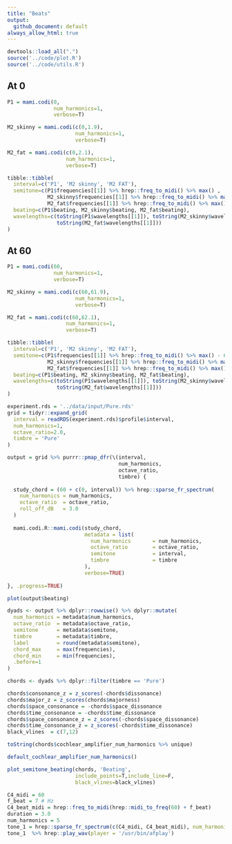 ```yaml
---
title: "Beats"
output:
  github_document: default
always_allow_html: true
---
```

```r
devtools::load_all(".")
source('../code/plot.R')
source('../code/utils.R')
```

## At 0

```r
P1 = mami.codi(0, 
               num_harmonics=1,
               verbose=T)
```

```r
M2_skinny = mami.codi(c(0,1.9), 
                      num_harmonics=1,
                      verbose=T)
```


```r
M2_fat = mami.codi(c(0,2.1), 
                   num_harmonics=1,
                   verbose=T)
```

```r
tibble::tibble(
  interval=c('P1', 'M2 skinny', 'M2 FAT'),
  semitone=c(P1$frequencies[[1]] %>% hrep::freq_to_midi() %>% max() ,
             M2_skinny$frequencies[[1]] %>% hrep::freq_to_midi() %>% max() ,
             M2_fat$frequencies[[1]] %>% hrep::freq_to_midi() %>% max() ),
  beating=c(P1$beating, M2_skinny$beating, M2_fat$beating),
  wavelengths=c(toString(P1$wavelengths[[1]]), toString(M2_skinny$wavelengths[[1]]), 
                toString(M2_fat$wavelengths[[1]]))
)
```

## At 60

```r
P1 = mami.codi(60, 
               num_harmonics=1,
               verbose=T)
```

```r
M2_skinny = mami.codi(c(60,61.9), 
                      num_harmonics=1,
                      verbose=T)
```


```r
M2_fat = mami.codi(c(60,62.1), 
                   num_harmonics=1,
                   verbose=T)
```

```r
tibble::tibble(
  interval=c('P1', 'M2 skinny', 'M2 FAT'),
  semitone=c(P1$frequencies[[1]] %>% hrep::freq_to_midi() %>% max() - 60,
             M2_skinny$frequencies[[1]] %>% hrep::freq_to_midi() %>% max() - 60,
             M2_fat$frequencies[[1]] %>% hrep::freq_to_midi() %>% max() - 60),
  beating=c(P1$beating, M2_skinny$beating, M2_fat$beating),
  wavelengths=c(toString(P1$wavelengths[[1]]), toString(M2_skinny$wavelengths[[1]]), 
                toString(M2_fat$wavelengths[[1]]))
)
```


```r
experiment.rds = '../data/input/Pure.rds'
grid = tidyr::expand_grid(
  interval = readRDS(experiment.rds)$profile$interval,
  num_harmonics=1,
  octave_ratio=2.0,
  timbre = 'Pure'
)

output = grid %>% purrr::pmap_dfr(\(interval,
                                    num_harmonics,
                                    octave_ratio,
                                    timbre) {
  
  study_chord = (60 + c(0, interval)) %>% hrep::sparse_fr_spectrum(
    num_harmonics = num_harmonics,
    octave_ratio  = octave_ratio,
    roll_off_dB   = 3.0
  )
  
  mami.codi.R::mami.codi(study_chord,
                         metadata = list(
                           num_harmonics       = num_harmonics,
                           octave_ratio        = octave_ratio,
                           semitone            = interval,
                           timbre              = timbre
                         ),
                         verbose=TRUE)
  
}, .progress=TRUE)
```

```r
plot(output$beating)
```

```r
dyads <- output %>% dplyr::rowwise() %>% dplyr::mutate(
  num_harmonics = metadata$num_harmonics,
  octave_ratio  = metadata$octave_ratio,
  semitone      = metadata$semitone,
  timbre        = metadata$timbre,
  label         = round(metadata$semitone),
  chord_max     = max(frequencies),
  chord_min     = min(frequencies),
  .before=1
)
```

```r

chords <- dyads %>% dplyr::filter(timbre == 'Pure')

```

```r

chords$consonance_z = z_scores(-chords$dissonance)
chords$major_z = z_scores(chords$majorness)
chords$space_consonance = -chords$space_dissonance
chords$time_consonance = -chords$time_dissonance
chords$space_consonance_z = z_scores(-chords$space_dissonance)
chords$time_consonance_z = z_scores(-chords$time_dissonance)
black_vlines  = c(7,12)
```

```r
toString(chords$cochlear_amplifier_num_harmonics %>% unique)
```

```r
default_cochlear_amplifier_num_harmonics()
```

```r
plot_semitone_beating(chords, 'Beating',
                      include_points=T,include_line=F,
                      black_vlines=black_vlines)

```

```r
C4_midi = 60
f_beat = 7 # Hz
C4_beat_midi = hrep::freq_to_midi(hrep::midi_to_freq(60) + f_beat)
duration = 3.0
num_harmonics = 5
tone_1 = hrep::sparse_fr_spectrum(c(C4_midi, C4_beat_midi), num_harmonics=num_harmonics) %>% hrep::wave(length_sec = duration)
tone_1  %>% hrep::play_wav(player = '/usr/bin/afplay')
```
